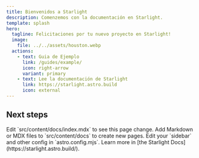 ```yaml
---
title: Bienvenidos a Starlight
description: Comenzemos con la documentación en Starlight.
template: splash
hero:
  tagline: Felicitaciones por tu nuevo proyecto en Starlight!
  image:
    file: ../../assets/houston.webp
  actions:
    - text: Guia de Ejemplo
      link: /guides/example/
      icon: right-arrow
      variant: primary
    - text: Lee la documentación de Starlight
      link: https://starlight.astro.build
      icon: external
---
```



## Next steps

<CardGrid stagger>
	<Card title="Update content" icon="pencil">
		Edit `src/content/docs/index.mdx` to see this page change.
	</Card>
	<Card title="Add new content" icon="add-document">
		Add Markdown or MDX files to `src/content/docs` to create new pages.
	</Card>
	<Card title="Configure your site" icon="setting">
		Edit your `sidebar` and other config in `astro.config.mjs`.
	</Card>
	<Card title="Read the docs" icon="open-book">
		Learn more in [the Starlight Docs](https://starlight.astro.build/).
	</Card>
</CardGrid>
